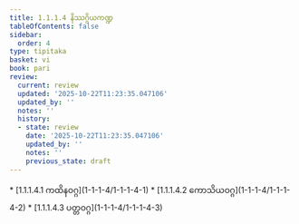 ```yaml
---
title: 1.1.1.4 နိဿဂ္ဂိယကဏ္ဍ
tableOfContents: false
sidebar:
  order: 4
type: tipitaka
basket: vi
book: pari
review:
  current: review
  updated: '2025-10-22T11:23:35.047106'
  updated_by: ''
  notes: ''
  history:
  - state: review
    date: '2025-10-22T11:23:35.047106'
    updated_by: ''
    notes: ''
    previous_state: draft
---
```



<ReviewStatus review={frontmatter.review} showDetails={true} />

<HypothesisAnnotation frontmatter={frontmatter} />

<DynamicBreadcrumb />



<TableOfContents book="pari" section="1.1.1.4">
* [1.1.1.4.1 ကထိနဝဂ္ဂ](1-1-1-4/1-1-1-4-1)
* [1.1.1.4.2 ကောသိယဝဂ္ဂ](1-1-1-4/1-1-1-4-2)
* [1.1.1.4.3 ပတ္တဝဂ္ဂ](1-1-1-4/1-1-1-4-3)
</TableOfContents>